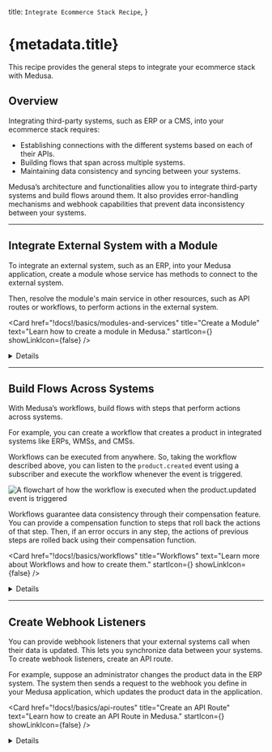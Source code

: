 
  title: `Integrate Ecommerce Stack Recipe`,
}

# {metadata.title}

This recipe provides the general steps to integrate your ecommerce stack with Medusa.

## Overview

Integrating third-party systems, such as ERP or a CMS, into your ecommerce stack requires:

- Establishing connections with the different systems based on each of their APIs.
- Building flows that span across multiple systems.
- Maintaining data consistency and syncing between your systems.

Medusa’s architecture and functionalities allow you to integrate third-party systems and build flows around them. It also provides error-handling mechanisms and webhook capabilities that prevent data inconsistency between your systems.

---

## Integrate External System with a Module

To integrate an external system, such as an ERP, into your Medusa application, create a module whose service has methods to connect to the external system.

Then, resolve the module's main service in other resources, such as API routes or workflows, to perform actions in the external system.

<Card
  href="!docs!/basics/modules-and-services"
  title="Create a Module"
  text="Learn how to create a module in Medusa."
  startIcon={<AcademicCapSolid />}
  showLinkIcon={false}
/>

<Details summaryContent="Example: Create a module integrating an ERP system">

  This example showcases how to create a module that integrates to a dummy ERP system.

  Start by creating the directory `src/modules/erp` for your module.

  Then, create the file `src/modules/erp/service.ts` with the following content:

  ["4", "ErpModuleOptions", "The module's expected options."],
  ["9", "client_", "The client to connect to the external system."],
  ["12", "create", "Create the client using Axios. Can instead use an SDK if the external system has one."],
  ["20", "getProductData", "This method retrieves the product's data from the ERP system."],
  ["26", "createProduct", "This method creates a product in the ERP system."],
  ["32", "deleteProduct", "This method deletes the product in the ERP system."]
]
  
  ```ts title="src/modules/erp/service.ts" highlights={serviceHighlights}
  import axios, { AxiosInstance } from "axios"
  import { ProductDTO } from "@medusajs/types"

  type ErpModuleOptions = {
    apiKey: string
  }

  class ErpModuleService {
    private client_: AxiosInstance

    constructor({}, { apiKey }: ErpModuleOptions) {
      this.client_ = axios.create({
        baseURL: `https://api.erp-example.com`,
        headers: {
          Authorization: `Bearer ${apiKey}`,
        },
      })
    }

    async getProductData(id: string) {
      const { data: erpProduct } = await this.client_.get(`/product/${id}`)

      return erpProduct
    }

    async createProduct(data: ProductDTO) {
      const { data: erpProduct } = await this.client_.post(`/product`, data)

      return erpProduct
    }

    async deleteProduct(id: string) {
      await this.client_.delete(`/product/${id}`)
    }
  }

  export default ErpModuleService

  ```

  This creates the module's main service. Few things to note:

  - The module accepts an `apiKey` option, used to authenticate to the dummy ERP system. The module's main service accesses this option in the second parameter of the constructor.
  - The module uses axios to create a client in the constructor. The client is used in the service's methods when connecting to the ERP system. If the system you're integrating has an SDK, you can initialize it in the constructor, instead.
  - The `getProductData` method retrieves a product's details from the ERP system by sending a `GET` request using the client.
  - The `createProduct` method creates a product in the ERP system by sending a `POST` request using the client.
  - The `deleteProduct` method deletes a product in the ERP system by sending a `DELETE` request using the client.

  <Note title="Tip">

  You can store the product's ID in the external system using the `metadata` property of the `Product` data model in the Product Module. Alternatively, you can create a [data model](!docs!/basics/data-models) in your module to store data related to the external system.

  </Note>

  Then, create the module's definition file at `src/modules/erp/index.ts` with the following content:

  ```ts title="src/modules/erp/index.ts"
  import ErpModuleService from "./service"

  export default {
    service: ErpModuleService,
  }
  ````

  Finally, add the module to the `modules` object in `medusa-config.js`:

  ```js title="medusa-config.js" highlights={[["7", "ERP_API_KEY", "The environment variable holding the API key of the ERP system."]]}
  module.exports = defineConfig({
    // ...
    modules: {
      erpModuleService: {
        resolve: "./modules/erp",
        options: {
          apiKey: process.env.ERP_API_KEY,
        },
      },
    },
  })
  ```

</Details>


---

## Build Flows Across Systems

With Medusa’s workflows, build flows with steps that perform actions across systems.

For example, you can create a workflow that creates a product in integrated systems like ERPs, WMSs, and CMSs.

Workflows can be executed from anywhere. So, taking the workflow described above, you can listen to the `product.created` event using a subscriber and execute the workflow whenever the event is triggered.

![A flowchart of how the workflow is executed when the product.updated event is triggered](https://res.cloudinary.com/dza7lstvk/image/upload/v1709025778/Medusa%20Book/workflow-recipe-example_yfwfuy.jpg)

Workflows guarantee data consistency through their compensation feature. You can provide a compensation function to steps that roll back the actions of that step. Then, if an error occurs in any step, the actions of previous steps are rolled back using their compensation function.

<Card
  href="!docs!/basics/workflows"
  title="Workflows"
  text="Learn more about Workflows and how to create them."
  startIcon={<AcademicCapSolid />}
  showLinkIcon={false}
/>

<Details summaryContent="Example: Create products across systems with workflows">

    For example, create the following workflow in `src/workflows/create-product.ts`:

  ["18", "createInErpStep", "A step that creates a product in the ERP system."],
  ["21", "erpModuleService", "Resolve the ERP Module's main service."],
  ["24", "productModuleService", "Resolve the Product Module's main service."],
  ["28", "retrieve", "Retrieve the created product's data."],
  ["30", "createProduct", "Create the product in the ERP system."],
  [
    "34",
    "update",
    "Update the product in Medusa with the ID of the ERP product.",
  ],
  ["43", "erpId", "Pass the ERP product's ID to the compensation function."],
  ["44", "productId", "Pass the product's ID to the compensation function."],
  [
    "46",
    "",
    "Define a compensation function that rolls back changes when an error occurs.",
  ],
  [
    "53",
    "deleteProduct",
    "Undo creating the product in the ERP system by deleting it.",
  ],
  [
    "54",
    "update",
    "Update the product in Medusa to remove the ERP product's ID.",
  ],
]

    ```ts title="src/workflows/create-product.ts" highlights={workflowHighlights} collapsibleLines="1-9" expandButtonLabel="Show Imports"
    import {
      createStep,
      StepResponse,
      createWorkflow
    } from "@medusajs/workflows-sdk"
    import { IProductModuleService } from "@medusajs/types"
    import { ModuleRegistrationName } from "@medusajs/utils"
    import ErpModuleService from "../modules/erp/service"

    type WorkflowInput = {
      productId: string
    }

    type WorkflowOutput = {
      erpProduct: any
    }

    const createInErpStep = createStep(
      "create-in-erp",
      async ({ productId }: WorkflowInput, { container }) => {
      const erpModuleService: ErpModuleService = container.resolve(
        "erpModuleService"
      )
      const productModuleService: IProductModuleService = container
        .resolve(ModuleRegistrationName.PRODUCT)

      const createdProductData = await productModuleService
        .retrieveProduct(productId)

      const erpProduct = await erpModuleService.createProduct(
        createdProductData
      )

      await productModuleService.updateProducts(productId, {
        metadata: {
          erp_id: erpProduct.id
        }
      })

      return new StepResponse({
        erpProduct
      }, {
        erpId: erpProduct.id,
        productId
      })
    }, async ({ erpId, productId }, { container}) => {
      const erpModuleService: ErpModuleService = container.resolve(
        "erpModuleService"
      )
      const productModuleService: IProductModuleService = container
        .resolve(ModuleRegistrationName.PRODUCT)

      await erpModuleService.deleteProduct(erpId)
      await productModuleService.updateProducts(productId, {
        metadata: {}
      })
    })

    const createProductWorkflow = createWorkflow<
      WorkflowInput, WorkflowOutput
    >("create-product-in-systems", function (input) {
      const erpData = createInErpStep(input)

      return erpData
    })

    export default createProductWorkflow
    ```

    This workflow has one step that:

    - Retrieves the product's data using the Product Module's main service.
    - Create the product in the ERP system using the ERP Module's main service.
    - Updates the product in Medusa by setting the ID of the ERP product in the product's `metadata` property.

    The step also has a compensation function that rolls back changes when an error occurs. It deletes the product in the ERP system and removes the ID of the ERP product in the Medusa product.

    Then, create the subscriber at `src/subscribers/create-product.ts`:

    ```ts title="src/subscribers/create-product.ts"
    import type {
      SubscriberConfig,
      SubscriberArgs,
    } from "@medusajs/medusa"
    import createProductWorkflow from "../workflows/create-product"

    export default async function handleProductUpdate({
      data, container
    }: SubscriberArgs<{id: string}>) {
      createProductWorkflow(container)
        .run({
          input: {
            productId: "data" in data ? data.data.id : data.id
          }
        })
        .then(() => {
          console.log("Created product across systems.")
        })
    }

    export const config: SubscriberConfig = {
      event: "product.created",
    }
    ```

    The subscriber executes the workflow whenever the `product.created` event is triggered, passing it the ID of the created product.

</Details>

---

## Create Webhook Listeners

You can provide webhook listeners that your external systems call when their data is updated. This lets you synchronize data between your systems. To create webhook listeners, create an API route.

For example, suppose an administrator changes the product data in the ERP system. The system then sends a request to the webhook you define in your Medusa application, which updates the product data in the application.

<Card
  href="!docs!/basics/api-routes"
  title="Create an API Route"
  text="Learn how to create an API Route in Medusa."
  startIcon={<AcademicCapSolid />}
  showLinkIcon={false}
/>

<Details summaryContent="Example: Create a webhook listener for ERP changes">

    For example, create the file `src/api/webhooks/erp/update/route.ts` with the following content:

    ```ts title="src/api/webhooks/erp/update/route.ts" collapsibleLines="1-12" expandButtonLabel="Show Imports"
    import {
      MedusaRequest,
      MedusaResponse,
    } from "@medusajs/medusa"
    import {
      IProductModuleService,
      UpdateProductDTO
    } from "@medusajs/types"
    import {
      ModuleRegistrationName
    } from "@medusajs/modules-sdk"

    type WebhookReq = {
      id: string
      updatedData: UpdateProductDTO
    }

    export async function POST(
      req: MedusaRequest<WebhookReq>,
      res: MedusaResponse
    ) {
      const { id, updatedData} = req.body

      const productService: IProductModuleService = req.scope
        .resolve(
          ModuleRegistrationName.PRODUCT
        )

      await productService.updateProducts(id, updatedData)

      res.status(200)
    }
    ```

    This creates a webhook listener for an ERP system. It receives the ID of a product and its updated data, assuming that’s how your ERP system sends the data.

    Then, create the file `src/api/middlewares.ts` with the following content:

    ```ts title="src/api/middlewares.ts"
    import { MiddlewaresConfig } from "@medusajs/medusa"
    import { raw } from "body-parser"

    export const config: MiddlewaresConfig = {
      routes: [
        {
          method: ["POST", "PUT"],
          matcher: "/webhooks/*",
          bodyParser: false,
          middlewares: [raw({ type: "application/json" })],
        },
      ],
    }
    ```

    This replaces the default JSON middleware with the raw middleware, which is useful for webhook routes.

</Details>

